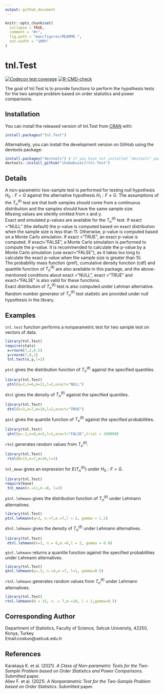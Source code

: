```yaml
---
output: github_document
---
```


<!-- README.md is generated from README.Rmd. Please edit that file -->

```r
knitr::opts_chunk$set(
  collapse = TRUE,
  comment = "#>",
  fig.path = "man/figures/README-",
  out.width = "100%"
)
```

# tnl.Test

<!-- badges: start -->
[![Codecov test coverage](https://codecov.io/gh/ihababusaif/tnl.Test/branch/master/graph/badge.svg)](https://app.codecov.io/gh/ihababusaif/tnl.Test?branch=master)
[![R-CMD-check](https://github.com/ihababusaif/tnl.Test/actions/workflows/R-CMD-check.yaml/badge.svg)](https://github.com/ihababusaif/tnl.Test/actions/workflows/R-CMD-check.yaml)
<!-- badges: end -->

The goal of tnl.Test is to provide functions to perform the hypothesis tests for the two sample problem based on order statistics and power comparisons.


## Installation

You can install the released version of tnl.Test from [CRAN](https://CRAN.R-project.org) with:

``` r
install.packages("tnl.Test")
```
Alternatively, you can install the development version on GitHub using the devtools package:
``` r
install.packages("devtools") # if you have not installed "devtools" package
devtools::install_github("ihababusaif/tnl.Test")
```
## Details 
A non-parametric two-sample test is performed for testing null hypothesis ${H_0:F=G}$ against the alternative hypothesis ${H_1:F\not=G}$. The assumptions of the ${T_n^{(\ell)}}$  test are that both samples should come from a continuous distribution and the samples should have the same sample size.<br />
Missing values are silently omitted from x and y.<br />
Exact and simulated p-values are available for the ${T_n^{(\ell)}}$ test. If exact ="NULL" (the default) the p-value is computed based on exact distribution when the sample size is less than 11. Otherwise, p-value is computed based on a Monte Carlo simulation. If exact ="TRUE", an exact p-value is computed. If exact="FALSE", a Monte Carlo simulation is performed to compute the p-value. It is recommended to calculate the p-value by a Monte Carlo simulation (use exact="FALSE"), as it takes too long to calculate the exact p-value when the sample size is greater than 10. <br />
The probability mass function (pmf), cumulative density function (cdf) and quantile function of ${T_n^{(\ell)}}$ are also available in this package, and the above-mentioned conditions about exact ="NULL", exact ="TRUE" and exact="FALSE" is also valid for these functions.<br />
Exact distribution of ${T_n^{(\ell)}}$ test is also computed under Lehman alternative.<br />
Random number generator of ${T_n^{(\ell)}}$ test statistic are provided under null hypothesis in the library.


## Examples

```tnl.test``` function performs a nonparametric test for two sample test on vectors of data.
```r
library(tnl.Test)
require(stats)
 x=rnorm(7,2,0.5)
 y=rnorm(7,0,1)
 tnl.test(x,y,l=2)
```

```ptnl``` gives the distribution function of ${T_n^{(\ell)}}$ against the specified quantiles.
```r
library(tnl.Test)
 ptnl(q=2,n=6,m=11,l=2,exact="NULL")
```

```dtnl``` gives the density of ${T_n^{(\ell)}}$ against the specified quantiles.
```r
library(tnl.Test)
 dtnl(k=3,n=7,m=10,l=2,exact="TRUE")
```

```qtnl``` gives the quantile function of ${T_n^{(\ell)}}$ against the specified probabilities.
```r
library(tnl.Test)
 qtnl(p=.3,n=8,m=5,l=1,exact="FALSE",trial = 100000)
```

```rtnl``` generates random values from ${T_n^{(\ell)}}$.
```r
library(tnl.Test)
 rtnl(N=15,n=7,m=10,l=2)
```

```tnl_mean``` gives an expression for $E({T_n^{(\ell)}})$ under ${H_0:F=G}$.
```r
library(tnl.Test)
require(base)
 tnl_mean(n.=11,m.=8, l=2)
```


```ptnl.lehmann``` gives the  distribution function of ${T_n^{(\ell)}}$ under Lehmann alternatives.
```r
library(tnl.Test)
ptnl.lehmann(q=3, n.=7,m.=7,l = 2, gamma = 1.2)
```


```dtnl.lehmann``` gives the density of ${T_n^{(\ell)}}$ under Lehmann alternatives. 
```r
library(tnl.Test)
 dtnl.lehmann(k=3, n.= 6,m.=8,l = 2, gamma = 0.8)
```


```qtnl.lehmann``` returns a quantile function against the specified probabilities under Lehmann alternatives.                      
```r
library(tnl.Test)
qtnl.lehmann(p=.3, n.=4,m.=7, l=1, gamma=0.5)
```

```rtnl.lehmann``` generates random values from ${T_n^{(\ell)}}$ under Lehmann alternatives.
```r
library(tnl.Test)
rtnl.lehmann(N = 15, n. = 7,m.=10, l = 2,gamma=0.5)
```

## Corresponding Author
Department of Statistics, Faculty of Science, Selcuk University, 42250, Konya, Turkey  <br />
Email:coskun@selcuk.edu.tr


## References 
Karakaya K. et al. (2021). *A Class of Non-parametric Tests for the Two-Sample Problem based on Order Statistics and Power Comparisons*. Submitted paper.<br />
Aliev F. et al. (2021). *A Nonparametric Test for the Two-Sample Problem based on Order Statistics*. Submitted paper.
